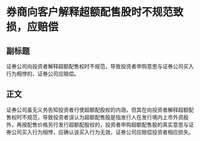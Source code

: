 # 券商向客户解释超额配售股时不规范致损，应赔偿
## 副标题
证券公司向投资者解释超额配售权时不规范，导致投资者申购意思与证券公司买入行为相悖的，证券公司应赔偿。
## 正文
证券公司虽无义务告知投资者行使超额配股权的内涵，但其在向投资者解释超额配售权时不规范，导致投资者误认为超额配售股是指发行人在发行境内上市外资股外，再按配售价格另行发行超额配股权的，投资者申购超额配售股的真实意思与证券公司买入行为相悖，应确认该买入行为无效，证券公司应赔偿投资者相应损失。